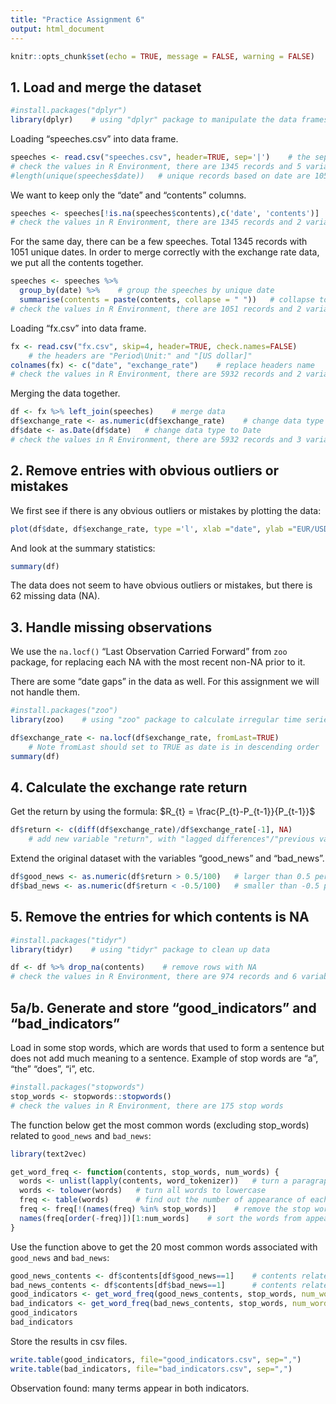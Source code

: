 ```yaml
---
title: "Practice Assignment 6"
output: html_document
---
```


```r
knitr::opts_chunk$set(echo = TRUE, message = FALSE, warning = FALSE)
```

## 1. Load and merge the dataset

```r
#install.packages("dplyr")
library(dplyr)    # using "dplyr" package to manipulate the data frames
```

Loading "speeches.csv" into data frame.

```r
speeches <- read.csv("speeches.csv", header=TRUE, sep='|')    # the separator is '|'
# check the values in R Environment, there are 1345 records and 5 variables
#length(unique(speeches$date))   # unique records based on date are 1051
```

We want to keep only the "date" and "contents" columns.

```r
speeches <- speeches[!is.na(speeches$contents),c('date', 'contents')] 
# check the values in R Environment, there are 1345 records and 2 variables
```

For the same day, there can be a few speeches. Total 1345 records with 1051 unique dates.
In order to merge correctly with the exchange rate data, we put all the contents together.

```r
speeches <- speeches %>% 
  group_by(date) %>%    # group the speeches by unique date
  summarise(contents = paste(contents, collapse = " "))   # collapse to join rows with " "
# check the values in R Environment, there are 1051 records and 2 variables
```

Loading "fx.csv" into data frame.

```r
fx <- read.csv("fx.csv", skip=4, header=TRUE, check.names=FALSE)    
    # the headers are "Period\Unit:" and "[US dollar]"
colnames(fx) <- c("date", "exchange_rate")    # replace headers name
# check the values in R Environment, there are 5932 records and 2 variables
```

Merging the data together.

```r
df <- fx %>% left_join(speeches)    # merge data
df$exchange_rate <- as.numeric(df$exchange_rate)    # change data type to numeric
df$date <- as.Date(df$date)   # change data type to Date
# check the values in R Environment, there are 5932 records and 3 variables
```

## 2. Remove entries with obvious outliers or mistakes

We first see if there is any obvious outliers or mistakes by plotting the data:

```r
plot(df$date, df$exchange_rate, type ='l', xlab ="date", ylab ="EUR/USD reference exchange rate")
```

And look at the summary statistics:

```r
summary(df)
```

The data does not seem to have obvious outliers or mistakes, but there is 62 missing data (NA). 

## 3.	Handle missing observations

We use the `na.locf()` "Last Observation Carried Forward" from `zoo` package, for replacing each NA with the most recent non-NA prior to it.

There are some "date gaps" in the data as well. For this assignment we will not handle them.

```r
#install.packages("zoo")
library(zoo)    # using "zoo" package to calculate irregular time series

df$exchange_rate <- na.locf(df$exchange_rate, fromLast=TRUE)
    # Note fromLast should set to TRUE as date is in descending order
summary(df)
```

## 4. Calculate the exchange rate return

Get the return by using the formula: $R_{t} = \frac{P_{t}-P_{t-1}}{P_{t-1}}$

```r
df$return <- c(diff(df$exchange_rate)/df$exchange_rate[-1], NA)   
    # add new variable "return", with "lagged differences"/"previous value"
```

Extend the original dataset with the variables "good_news" and "bad_news".

```r
df$good_news <- as.numeric(df$return > 0.5/100)   # larger than 0.5 percent, true=1
df$bad_news <- as.numeric(df$return < -0.5/100)   # smaller than -0.5 percent, true=1
```

## 5. Remove the entries for which contents is NA

```r
#install.packages("tidyr")
library(tidyr)    # using "tidyr" package to clean up data   

df <- df %>% drop_na(contents)    # remove rows with NA 
# check the values in R Environment, there are 974 records and 6 variables
```

## 5a/b. Generate and store "good_indicators" and "bad_indicators"

Load in some stop words, which are words that used to form a sentence but does not add much meaning to a sentence. Example of stop words are "a", "the" "does", "i", etc. 

```r
#install.packages("stopwords")
stop_words <- stopwords::stopwords()
# check the values in R Environment, there are 175 stop words
```

The function below get the most common words (excluding stop_words) related to `good_news` and `bad_news`:

```r
library(text2vec)

get_word_freq <- function(contents, stop_words, num_words) {
  words <- unlist(lapply(contents, word_tokenizer))   # turn a paragraph to a vector of words
  words <- tolower(words)   # turn all words to lowercase
  freq <- table(words)      # find out the number of appearance of each word
  freq <- freq[!(names(freq) %in% stop_words)]    # remove the stop words
  names(freq[order(-freq)])[1:num_words]    # sort the words from appearing most to least
}
```

Use the function above to get the 20 most common words associated with `good_news` and `bad_news`:

```r
good_news_contents <- df$contents[df$good_news==1]    # contents related to 137 "good_news" 
bad_news_contents <- df$contents[df$bad_news==1]      # contents related to 143 "bad_news"
good_indicators <- get_word_freq(good_news_contents, stop_words, num_words = 20)
bad_indicators <- get_word_freq(bad_news_contents, stop_words, num_words = 20)
good_indicators
bad_indicators
```

Store the results in csv files.

```r
write.table(good_indicators, file="good_indicators.csv", sep=",")
write.table(bad_indicators, file="bad_indicators.csv", sep=",")
```

Observation found: many terms appear in both indicators.
